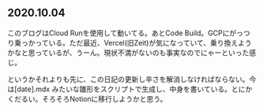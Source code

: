 ## 2020.10.04

このブログはCloud Runを使用して動いてる。あとCode Build。GCPにがっつり乗っかっている。ただ最近、Vercel(旧Zeit)が気になっていて、乗り換えようかなと思っているが、うーん。現状不満がないのも事実なのでにゃーといった感じ。

というかそれよりも先に、この日記の更新し辛さを解消しなければならない。今は[date].mdx みたいな雛形をスクリプトで生成し、中身を書いている。とにかくだるい。そろそろNotionに移行しようかと思う。
